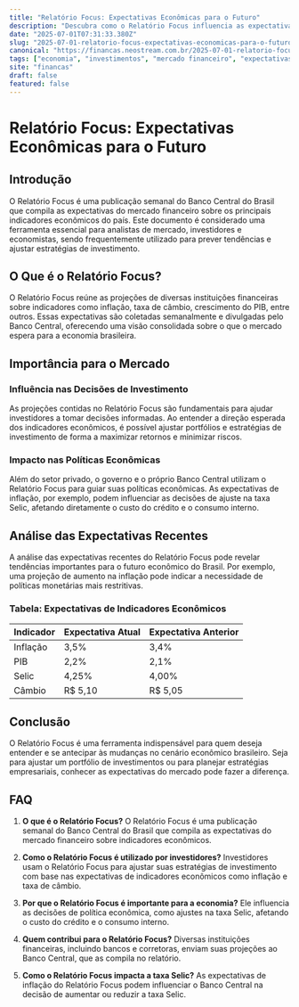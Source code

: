 ```yaml
---
title: "Relatório Focus: Expectativas Econômicas para o Futuro"
description: "Descubra como o Relatório Focus influencia as expectativas econômicas do Brasil e sua importância para investidores e analistas de mercado."
date: "2025-07-01T07:31:33.380Z"
slug: "2025-07-01-relatorio-focus-expectativas-economicas-para-o-futuro"
canonical: "https://financas.neostream.com.br/2025-07-01-relatorio-focus-expectativas-economicas-para-o-futuro"
tags: ["economia", "investimentos", "mercado financeiro", "expectativas", "relatório focus"]
site: "financas"
draft: false
featured: false
---
```


# Relatório Focus: Expectativas Econômicas para o Futuro

## Introdução
O Relatório Focus é uma publicação semanal do Banco Central do Brasil que compila as expectativas do mercado financeiro sobre os principais indicadores econômicos do país. Este documento é considerado uma ferramenta essencial para analistas de mercado, investidores e economistas, sendo frequentemente utilizado para prever tendências e ajustar estratégias de investimento.

## O Que é o Relatório Focus?
O Relatório Focus reúne as projeções de diversas instituições financeiras sobre indicadores como inflação, taxa de câmbio, crescimento do PIB, entre outros. Essas expectativas são coletadas semanalmente e divulgadas pelo Banco Central, oferecendo uma visão consolidada sobre o que o mercado espera para a economia brasileira.

## Importância para o Mercado
### Influência nas Decisões de Investimento
As projeções contidas no Relatório Focus são fundamentais para ajudar investidores a tomar decisões informadas. Ao entender a direção esperada dos indicadores econômicos, é possível ajustar portfólios e estratégias de investimento de forma a maximizar retornos e minimizar riscos.

### Impacto nas Políticas Econômicas
Além do setor privado, o governo e o próprio Banco Central utilizam o Relatório Focus para guiar suas políticas econômicas. As expectativas de inflação, por exemplo, podem influenciar as decisões de ajuste na taxa Selic, afetando diretamente o custo do crédito e o consumo interno.

## Análise das Expectativas Recentes
A análise das expectativas recentes do Relatório Focus pode revelar tendências importantes para o futuro econômico do Brasil. Por exemplo, uma projeção de aumento na inflação pode indicar a necessidade de políticas monetárias mais restritivas.

### Tabela: Expectativas de Indicadores Econômicos
| Indicador | Expectativa Atual | Expectativa Anterior |
|-----------|------------------|----------------------|
| Inflação  | 3,5%             | 3,4%                 |
| PIB       | 2,2%             | 2,1%                 |
| Selic     | 4,25%            | 4,00%                |
| Câmbio    | R$ 5,10          | R$ 5,05              |

## Conclusão
O Relatório Focus é uma ferramenta indispensável para quem deseja entender e se antecipar às mudanças no cenário econômico brasileiro. Seja para ajustar um portfólio de investimentos ou para planejar estratégias empresariais, conhecer as expectativas do mercado pode fazer a diferença.

## FAQ

1. **O que é o Relatório Focus?**
   O Relatório Focus é uma publicação semanal do Banco Central do Brasil que compila as expectativas do mercado financeiro sobre indicadores econômicos.

2. **Como o Relatório Focus é utilizado por investidores?**
   Investidores usam o Relatório Focus para ajustar suas estratégias de investimento com base nas expectativas de indicadores econômicos como inflação e taxa de câmbio.

3. **Por que o Relatório Focus é importante para a economia?**
   Ele influencia as decisões de política econômica, como ajustes na taxa Selic, afetando o custo do crédito e o consumo interno.

4. **Quem contribui para o Relatório Focus?**
   Diversas instituições financeiras, incluindo bancos e corretoras, enviam suas projeções ao Banco Central, que as compila no relatório.

5. **Como o Relatório Focus impacta a taxa Selic?**
   As expectativas de inflação do Relatório Focus podem influenciar o Banco Central na decisão de aumentar ou reduzir a taxa Selic.